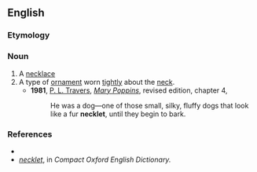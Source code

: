 ==English==

===Etymology===
{{suffix|neck|let|lang=en}}

===Noun===
{{en-noun}}

# A [[necklace]]
# A type of [[ornament]] worn [[tightly]] about the [[neck]].
#* '''1981''', [[w:P. L. Travers|P. L. Travers]], [[w:Mary Poppins|''Mary Poppins'']], revised edition, chapter 4,
#*: He was a dog—one of those small, silky, fluffy dogs that look like a fur '''necklet''', until they begin to bark.

===References===
* {{R:Webster 1913}}
* ''[http://www.askoxford.com/concise_oed/necklet?view=uk necklet]'', in ''Compact Oxford English Dictionary.''